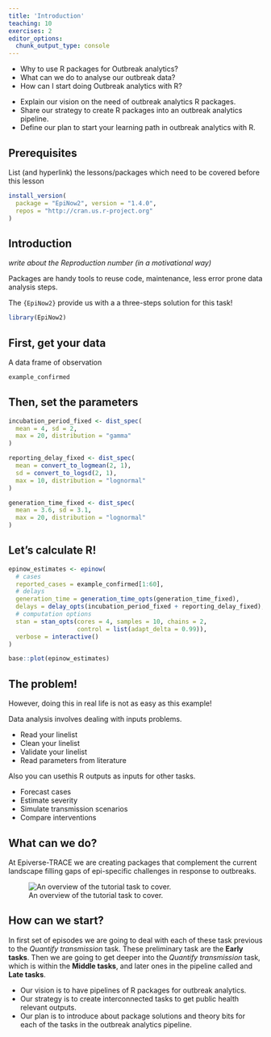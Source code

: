 ```yaml
---
title: 'Introduction'
teaching: 10
exercises: 2
editor_options: 
  chunk_output_type: console
---
```


:::::::::::::::::::::::::::::::::::::: questions 

- Why to use R packages for Outbreak analytics?
- What can we do to analyse our outbreak data?
- How can I start doing Outbreak analytics with R?

::::::::::::::::::::::::::::::::::::::::::::::::

::::::::::::::::::::::::::::::::::::: objectives

- Explain our vision on the need of outbreak analytics R packages. 
- Share our strategy to create R packages into an outbreak analytics pipeline.
- Define our plan to start your learning path in outbreak analytics with R.

::::::::::::::::::::::::::::::::::::::::::::::::

::::::::::::::::::::::::::::::::::::: prereq

## Prerequisites

List (and hyperlink) the lessons/packages which need to be covered before this lesson

```r
install_version(
  package = "EpiNow2", version = "1.4.0", 
  repos = "http://cran.us.r-project.org"
)
```

:::::::::::::::::::::::::::::::::


## Introduction

_write about the Reproduction number (in a motivational way)_

Packages are handy tools to reuse code, maintenance, less error prone data analysis steps.

The `{EpiNow2}` provide us with a a three-steps solution for this task!

```r
library(EpiNow2)
```


## First, get your data

A data frame of observation

```r
example_confirmed
```

## Then, set the parameters

```r
incubation_period_fixed <- dist_spec(
  mean = 4, sd = 2,
  max = 20, distribution = "gamma"
)

reporting_delay_fixed <- dist_spec(
  mean = convert_to_logmean(2, 1), 
  sd = convert_to_logsd(2, 1),
  max = 10, distribution = "lognormal"
)

generation_time_fixed <- dist_spec(
  mean = 3.6, sd = 3.1,
  max = 20, distribution = "lognormal"
)
```

## Let's calculate R!

```r
epinow_estimates <- epinow(
  # cases
  reported_cases = example_confirmed[1:60],
  # delays
  generation_time = generation_time_opts(generation_time_fixed),
  delays = delay_opts(incubation_period_fixed + reporting_delay_fixed),
  # computation options
  stan = stan_opts(cores = 4, samples = 10, chains = 2,
                   control = list(adapt_delta = 0.99)),
  verbose = interactive()
)
```

```r
base::plot(epinow_estimates)
```


## The problem!

However, doing this in real life is not as easy as this example!

Data analysis involves dealing with inputs problems. 

- Read your linelist
- Clean your linelist
- Validate your linelist
- Read parameters from literature

Also you can usethis R outputs as inputs for other tasks.

- Forecast cases
- Estimate severity
- Simulate transmission scenarios
- Compare interventions

## What can we do?

At Epiverse-TRACE we are creating packages that complement the current landscape filling gaps of epi-specific challenges in response to outbreaks.

![An overview of the tutorial task to cover.](https://epiverse-trace.github.io/task_pipeline-minimal.svg)


## How can we start?

In first set of episodes we are going to deal with each of these task previous to the _Quantify transmission_ task. These preliminary task are the __Early tasks__. Then we are going to get deeper into the _Quantify transmission_ task, which is within the __Middle tasks__, and later ones in the pipeline called and __Late tasks__.

::::::::::::::::::::::::::::::::::::: keypoints 

- Our vision is to have pipelines of R packages for outbreak analytics.
- Our strategy is to create interconnected tasks to get public health relevant outputs.
- Our plan is to introduce about package solutions and theory bits for each of the tasks in the outbreak analytics pipeline.

::::::::::::::::::::::::::::::::::::::::::::::::

